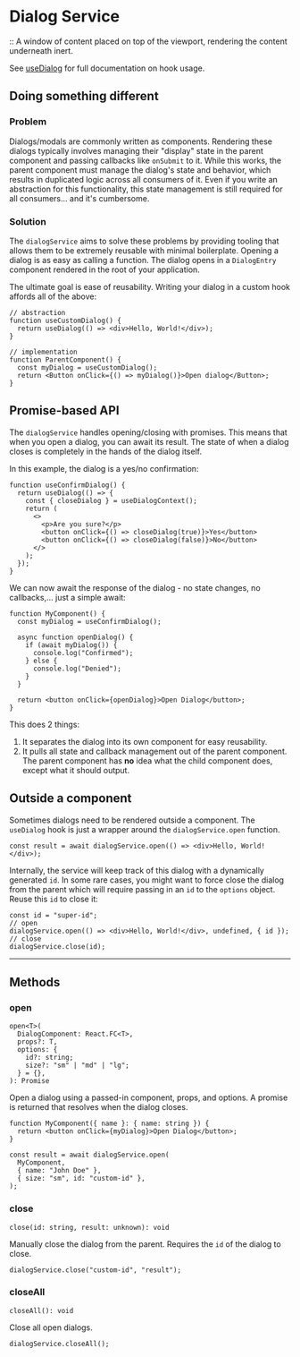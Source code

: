
<ViewOnGithub href="https://github.com/geoctrl/tonylefler-web/blob/main/app/common/dialog/dialog.tsx" />

# Dialog Service

:: A window of content placed on top of the viewport, rendering the content
underneath inert.

<DialogExample1 />

See [useDialog](update-this-link) for full documentation on hook usage.

## Doing something different

### Problem

Dialogs/modals are commonly written as components. Rendering these dialogs
typically involves managing their "display" state in the parent component and
passing callbacks like `onSubmit` to it. While this works, the parent component
must manage the dialog's state and behavior, which results in duplicated logic
across all consumers of it. Even if you write an abstraction for this
functionality, this state management is still required for all consumers... and
it's cumbersome.

### Solution

The `dialogService` aims to solve these problems by providing tooling that
allows them to be extremely reusable with minimal boilerplate. Opening a dialog
is as easy as calling a function. The dialog opens in a `DialogEntry` component
rendered in the root of your application.

The ultimate goal is ease of reusability. Writing your dialog in a custom hook
affords all of the above:

```tsx
// abstraction
function useCustomDialog() {
  return useDialog(() => <div>Hello, World!</div>);
}

// implementation
function ParentComponent() {
  const myDialog = useCustomDialog();
  return <Button onClick={() => myDialog()}>Open dialog</Button>;
}
```

## Promise-based API

The `dialogService` handles opening/closing with promises. This means that when
you open a dialog, you can await its result. The state of when a dialog closes
is completely in the hands of the dialog itself.

In this example, the dialog is a yes/no confirmation:

```tsx
function useConfirmDialog() {
  return useDialog(() => {
    const { closeDialog } = useDialogContext();
    return (
      <>
        <p>Are you sure?</p>
        <button onClick={() => closeDialog(true)}>Yes</button>
        <button onClick={() => closeDialog(false)}>No</button>
      </>
    );
  });
}
```

We can now await the response of the dialog - no state changes, no callbacks,...
just a simple await:

```tsx
function MyComponent() {
  const myDialog = useConfirmDialog();

  async function openDialog() {
    if (await myDialog()) {
      console.log("Confirmed");
    } else {
      console.log("Denied");
    }
  }

  return <button onClick={openDialog}>Open Dialog</button>;
}
```

This does 2 things:

1. It separates the dialog into its own component for easy reusability.
2. It pulls all state and callback management out of the parent component. The
   parent component has **no** idea what the child component does, except what
   it should output.

## Outside a component

Sometimes dialogs need to be rendered outside a component. The `useDialog` hook
is just a wrapper around the `dialogService.open` function.

```tsx
const result = await dialogService.open(() => <div>Hello, World!</div>);
```

Internally, the service will keep track of this dialog with a dynamically
generated `id`. In some rare cases, you might want to force close the dialog
from the parent which will require passing in an `id` to the `options` object.
Reuse this `id` to close it:

```tsx
const id = "super-id";
// open
dialogService.open(() => <div>Hello, World!</div>, undefined, { id });
// close
dialogService.close(id);
```

---

## Methods

### open

```
open<T>(
  DialogComponent: React.FC<T>,
  props?: T,
  options: {
    id?: string;
    size?: "sm" | "md" | "lg";
  } = {},
): Promise
```

Open a dialog using a passed-in component, props, and options. A promise is
returned that resolves when the dialog closes.

```tsx
function MyComponent({ name }: { name: string }) {
  return <button onClick={myDialog}>Open Dialog</button>;
}

const result = await dialogService.open(
  MyComponent,
  { name: "John Doe" },
  { size: "sm", id: "custom-id" },
);
```

### close

```
close(id: string, result: unknown): void
```

Manually close the dialog from the parent. Requires the `id` of the dialog to
close.

```tsx
dialogService.close("custom-id", "result");
```

### closeAll

```
closeAll(): void
```

Close all open dialogs.

```tsx
dialogService.closeAll();
```
